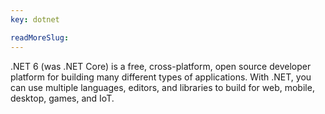 ```yaml
---
key: dotnet

readMoreSlug:
---
```


.NET 6 (was .NET Core) is a free, cross-platform, open source developer platform for building many different types of applications. With .NET, you can use multiple languages, editors, and libraries to build for web, mobile, desktop, games, and IoT.
